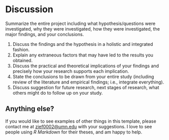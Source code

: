 # Discussion

Summarize the entire project including what hypothesis/questions were investigated, why they were investigated, how they were investigated, the major findings, and your conclusions.

1. Discuss the findings and the hypothesis in a holistic and integrated fashion.
2. Explain any extraneous factors that may have led to the results you obtained.
3. Discuss the practical and theoretical implications of your findings and precisely how your research supports each implication.
4. State the conclusions to be drawn from your entire study (including review of the literature and empirical findings; i.e., integrate everything).
5. Discuss suggestion for future research, next stages of research, what others might do to follow up on your study.



## Anything else?

If you would like to see examples of other things in this template, please contact me at [zief0002@umn.edu](zief0002@umn.edu) with your suggestions. I love to see people using _R Markdown_ for their theses, and am happy to help.

